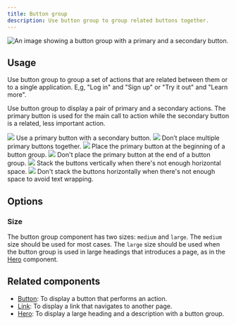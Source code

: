 ```yaml
---
title: Button group
description: Use button group to group related buttons together.
---
```



![An image showing a button group with a primary and a secondary button.](https://github.com/primer/brand/assets/912236/89ab4157-3c7a-4657-a7f0-1e481c943c41)

## Usage

Use button group to group a set of actions that are related between them or to a single application. E,g, "Log in" and "Sign up" or "Try it out" and "Learn more".

Use button group to display a pair of primary and a secondary actions. The primary button is used for the main call to action while the secondary button is a related, less important action.

<DoDontContainer>
  <Do>
    <img src="https://github.com/primer/brand/assets/912236/f1b724f6-c10d-43b1-9e1f-bcdfc461d885" />
    <Caption>Use a primary button with a secondary button.</Caption>
  </Do>
  <Dont>
    <img src="https://github.com/primer/brand/assets/912236/d8880c67-8165-402b-ae16-07a5ec79efe6" />
    <Caption>Don’t place multiple primary buttons together.</Caption>
  </Dont>
</DoDontContainer>

<DoDontContainer>
  <Do>
    <img src="https://github.com/primer/brand/assets/912236/5f0c4d9f-73fe-4464-bdda-576521588fb7" />
    <Caption>
      Place the primary button at the beginning of a button group.
    </Caption>
  </Do>
  <Dont>
    <img src="https://github.com/primer/brand/assets/912236/807bfc0e-c0f5-4792-a31a-b1208b913a0e" />
    <Caption>
      Don't place the primary button at the end of a button group.
    </Caption>
  </Dont>
</DoDontContainer>

<DoDontContainer>
  <Do>
    <img src="https://github.com/primer/brand/assets/912236/3ebc2da6-d9ad-4f85-8fa2-5e7a34886bd8" />
    <Caption>
      Stack the buttons vertically when there's not enough horizontal space.
    </Caption>
  </Do>
  <Dont>
    <img src="https://github.com/primer/brand/assets/912236/193577c0-1321-42e4-b450-2276ab63b732" />
    <Caption>
      Don't stack the buttons horizontally when there's not enough space to
      avoid text wrapping.
    </Caption>
  </Dont>
</DoDontContainer>

## Options

### Size

The button group component has two sizes: `medium` and `large`. The `medium` size should be used for most cases. The `large` size should be used when the button group is used in large headings that introduces a page, as in the [Hero](/components/Hero) component.

## Related components

- [Button](/components/Button): To display a button that performs an action.
- [Link](/components/Link): To display a link that navigates to another page.
- [Hero](/components/Hero): To display a large heading and a description with a button group.
